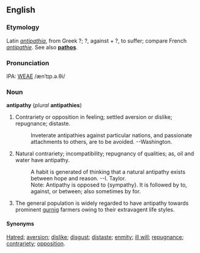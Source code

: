 ==English==
===Etymology===
Latin ''[[antipathia]]'', from Greek ?; ?, against + ?, to suffer; compare French ''[[antipathie]]''.  See also '''[[pathos]]'''.

===Pronunciation===
IPA: [[WEAE]] /ænˈtɪp.ə.θi/

===Noun===
'''antipathy''' (''plural'' '''antipathies''')

# Contrariety or opposition in feeling; settled aversion or dislike; repugnance; distaste.
#:    Inveterate antipathies against particular nations, and passionate attachments to others, are to be avoided. --Washington.
# Natural contrariety; incompatibility; repugnancy of qualities; as, oil and water have antipathy.
#:    A habit is generated of thinking that a natural antipathy exists between hope and reason. --I. Taylor.
#:    Note: Antipathy is opposed to {sympathy}. It is followed by to, against, or between; also sometimes by for.
# The general population is widely regarded to have antipathy towards prominent [[gurnig]] farmers owing to their extravagent life styles.

====Synonyms====
[[Hatred]]; [[aversion]]; [[dislike]]; [[disgust]]; [[distaste]]; [[enmity]]; [[ill will]]; [[repugnance]]; [[contrariety]]; [[opposition]].

{{webster}}